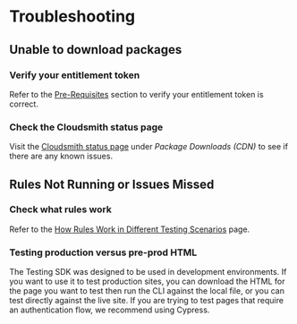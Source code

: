 # Troubleshooting

## Unable to download packages

### Verify your entitlement token

Refer to the [Pre-Requisites](./get-started#pre-requisites) section to verify your entitlement token is correct.

### Check the Cloudsmith status page

Visit the [Cloudsmith status page](https://status.cloudsmith.io/) under _Package Downloads (CDN)_ to see if there are
any known issues.

## Rules Not Running or Issues Missed

### Check what rules work

Refer to the [How Rules Work in Different Testing Scenarios](./about_our_rules) page.

### Testing production versus pre-prod HTML

The Testing SDK was designed to be used in development environments. If you want to use it to test production sites, you
can download the HTML for the page you want to test then run the CLI against the local file, or you can test directly
against the live site. If you are trying to test pages that require an authentication flow, we recommend using Cypress.

